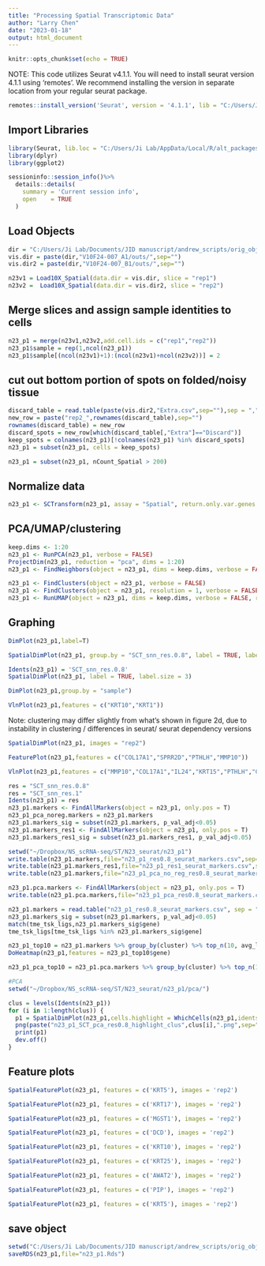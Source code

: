 ```yaml
---
title: "Processing Spatial Transcriptomic Data"
author: "Larry Chen"
date: "2023-01-18"
output: html_document
---
```


```r
knitr::opts_chunk$set(echo = TRUE)
```

NOTE: This code utilizes Seurat v4.1.1. You will need to install seurat version 4.1.1 using 'remotes'. We recommend installing the version in separate location from your regular seurat package.

```r
remotes::install_version('Seurat', version = '4.1.1', lib = "C:/Users/Ji Lab/AppData/Local/R/alt_packages/Seurat 4.1.1" )
```

## Import Libraries

```r
library(Seurat, lib.loc = "C:/Users/Ji Lab/AppData/Local/R/alt_packages/Seurat 4.1.1")
library(dplyr)
library(ggplot2)
```

```r
sessioninfo::session_info()%>%
  details::details(
    summary = 'Current session info',
    open    = TRUE
  )
```

## Load Objects
```r
dir = "C:/Users/Ji Lab/Documents/JID manuscript/andrew_scripts/orig_obj/ST/"
vis.dir = paste(dir,"V10F24-007_A1/outs/",sep="")
vis.dir2 = paste(dir,"V10F24-007_B1/outs/",sep="")

n23v1 = Load10X_Spatial(data.dir = vis.dir, slice = "rep1")
n23v2 =  Load10X_Spatial(data.dir = vis.dir2, slice = "rep2")
```
## Merge slices and assign sample identities to cells
```r
n23_p1 = merge(n23v1,n23v2,add.cell.ids = c("rep1","rep2"))
n23_p1$sample = rep(1,ncol(n23_p1))
n23_p1$sample[(ncol(n23v1)+1):(ncol(n23v1)+ncol(n23v2))] = 2
```
## cut out bottom portion of spots on folded/noisy tissue
```r
discard_table = read.table(paste(vis.dir2,"Extra.csv",sep=""),sep = ",",row.names = 1,header = T,stringsAsFactors = F)
new_row = paste("rep2_",rownames(discard_table),sep="")
rownames(discard_table) = new_row
discard_spots = new_row[which(discard_table[,"Extra"]=="Discard")]
keep_spots = colnames(n23_p1)[!colnames(n23_p1) %in% discard_spots]
n23_p1 = subset(n23_p1, cells = keep_spots)

n23_p1 = subset(n23_p1, nCount_Spatial > 200)
```

## Normalize data
```r
n23_p1 <- SCTransform(n23_p1, assay = "Spatial", return.only.var.genes = F)
```

## PCA/UMAP/clustering
```r
keep.dims <- 1:20
n23_p1 <- RunPCA(n23_p1, verbose = FALSE)
ProjectDim(n23_p1, reduction = "pca", dims = 1:20)
n23_p1 <- FindNeighbors(object = n23_p1, dims = keep.dims, verbose = FALSE, reduction = "pca") #PCA

n23_p1 <- FindClusters(object = n23_p1, verbose = FALSE)
n23_p1 <- FindClusters(object = n23_p1, resolution = 1, verbose = FALSE)
n23_p1 <- RunUMAP(object = n23_p1, dims = keep.dims, verbose = FALSE, reduction = "pca")
```
## Graphing 
```r
DimPlot(n23_p1,label=T)
```

```r
SpatialDimPlot(n23_p1, group.by = "SCT_snn_res.0.8", label = TRUE, label.size = 3)
```

```r
Idents(n23_p1) = 'SCT_snn_res.0.8'
SpatialDimPlot(n23_p1, label = TRUE, label.size = 3)
```

```r
DimPlot(n23_p1,group.by = "sample")
```

```r
VlnPlot(n23_p1,features = c("KRT10","KRT1"))
```
Note: clustering may differ slightly from what's shown in figure 2d, due to instability in clustering / differences in seurat/ seurat dependency versions
```r
SpatialDimPlot(n23_p1, images = "rep2")
```

```r
FeaturePlot(n23_p1,features = c("COL17A1","SPRR2D","PTHLH","MMP10"))
```

```r
VlnPlot(n23_p1,features = c("MMP10","COL17A1","IL24","KRT15","PTHLH","CCL2"))
```

```r
res = "SCT_snn_res.0.8"
res = "SCT_snn_res.1"
Idents(n23_p1) = res
n23_p1.markers <- FindAllMarkers(object = n23_p1, only.pos = T)
n23_p1_pca_noreg.markers = n23_p1.markers
n23_p1.markers_sig = subset(n23_p1.markers, p_val_adj<0.05)
n23_p1.markers_res1 <- FindAllMarkers(object = n23_p1, only.pos = T)
n23_p1.markers_res1_sig = subset(n23_p1.markers_res1, p_val_adj<0.05)
```

```r
setwd("~/Dropbox/NS_scRNA-seq/ST/N23_seurat/n23_p1")
write.table(n23_p1.markers,file="n23_p1_res0.8_seurat_markers.csv",sep=",",row.names = T, col.names = T)
write.table(n23_p1.markers_res1,file="n23_p1_res1_seurat_markers.csv",sep=",",row.names = T, col.names = T)
write.table(n23_p1.markers,file="n23_p1_pca_no_reg_res0.8_seurat_markers.csv",sep=",",row.names = T, col.names = T)
```

```r
n23_p1.pca.markers <- FindAllMarkers(object = n23_p1, only.pos = T)
write.table(n23_p1.pca.markers,file="n23_p1_pca_res0.8_seurat_markers.csv",sep=",",row.names = T, col.names = T)

n23_p1.markers = read.table("n23_p1_res0.8_seurat_markers.csv", sep = ",",header=T,row.names = 1, stringsAsFactors = F)
n23_p1.markers_sig = subset(n23_p1.markers, p_val_adj<0.05)
match(tme_tsk_ligs,n23_p1.markers_sig$gene)
tme_tsk_ligs[tme_tsk_ligs %in% n23_p1.markers_sig$gene]

n23_p1_top10 = n23_p1.markers %>% group_by(cluster) %>% top_n(10, avg_logFC) 
DoHeatmap(n23_p1,features = n23_p1_top10$gene)

n23_p1_pca_top10 = n23_p1.pca.markers %>% group_by(cluster) %>% top_n(10, avg_logFC)
```

```r
#PCA
setwd("~/Dropbox/NS_scRNA-seq/ST/N23_seurat/n23_p1/pca/")

clus = levels(Idents(n23_p1))
for (i in 1:length(clus)) {
  p1 = SpatialDimPlot(n23_p1,cells.highlight = WhichCells(n23_p1,idents=clus[i]))
  png(paste("n23_p1_SCT_pca_res0.8_highlight_clus",clus[i],".png",sep=""),width = 8, height=4, units = "in", res = 300)
  print(p1)
  dev.off()
}
```
## Feature plots
```r
SpatialFeaturePlot(n23_p1, features = c('KRT5'), images = 'rep2')
```
```r
SpatialFeaturePlot(n23_p1, features = c('KRT17'), images = 'rep2')
```
```r
SpatialFeaturePlot(n23_p1, features = c('MGST1'), images = 'rep2')
```
```r
SpatialFeaturePlot(n23_p1, features = c('DCD'), images = 'rep2')
```
```r
SpatialFeaturePlot(n23_p1, features = c('KRT10'), images = 'rep2')
```
```r
SpatialFeaturePlot(n23_p1, features = c('KRT25'), images = 'rep2')
```
```r
SpatialFeaturePlot(n23_p1, features = c('AWAT2'), images = 'rep2')
```
```r
SpatialFeaturePlot(n23_p1, features = c('PIP'), images = 'rep2')
```
```r
SpatialFeaturePlot(n23_p1, features = c('KRT5'), images = 'rep2')
```

## save object
```r
setwd("C:/Users/Ji Lab/Documents/JID manuscript/andrew_scripts/orig_obj/")
saveRDS(n23_p1,file="n23_p1.Rds")
```